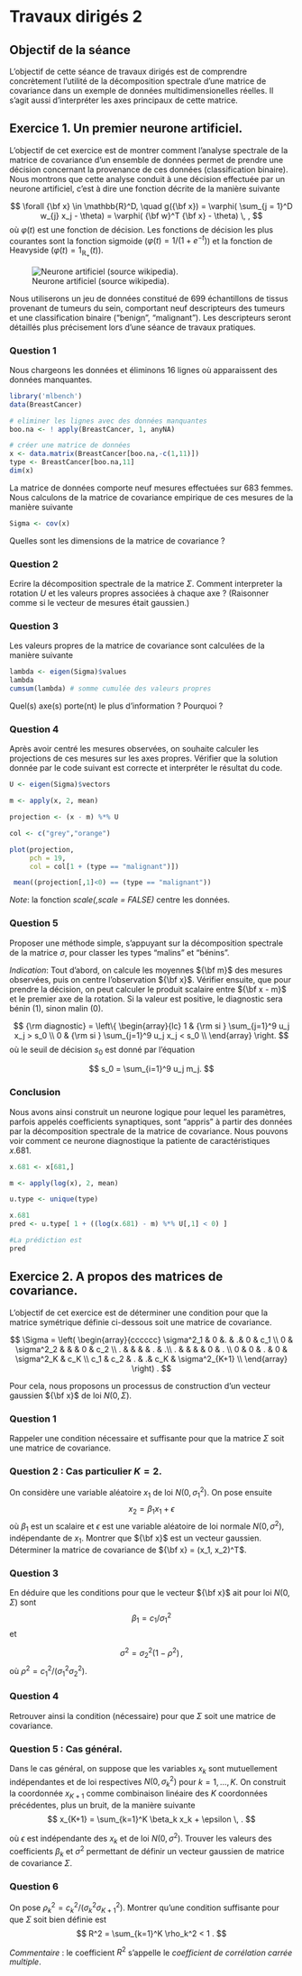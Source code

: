 # Travaux dirigés 2


## Objectif de la séance

L'objectif de cette séance de travaux dirigés est de comprendre concrètement l'utilité de la décomposition spectrale d'une matrice de covariance dans un exemple de données multidimensionelles réelles. Il s'agit aussi d'interpréter les axes principaux de cette matrice.

## Exercice 1. Un premier neurone artificiel.

L'objectif de cet exercice est de montrer comment l'analyse spectrale de la matrice de covariance d'un ensemble de données permet de prendre une décision concernant la provenance de ces données (classification binaire). Nous montrons que cette analyse conduit à une décision effectuée par un neurone artificiel, c'est à dire une fonction décrite de la manière suivante 

$$
\forall {\bf x} \in \mathbb{R}^D, \quad g({\bf x}) = \varphi( \sum_{j = 1}^D w_{j} x_j - \theta) = \varphi( {\bf w}^T {\bf x} - \theta) \, ,
$$
où $\varphi(t)$ est une fonction de décision. Les fonctions de décision les plus courantes sont la fonction sigmoide ($\varphi(t) = 1/(1 + e^{-t})$) et la fonction de Heavyside ($\varphi(t) = 1_{\mathbb{R}_+}(t)$). 

![Neurone artificiel (source wikipedia).](./figures/ArtificialNeuronModel.png)



Nous utiliserons un jeu de données constitué de 699 échantillons de tissus provenant de tumeurs du sein, comportant neuf descripteurs des tumeurs et une classification binaire ("benign", "malignant"). Les descripteurs seront détaillés plus précisement lors d'une séance de travaux pratiques. 


### Question 1

Nous chargeons les données et éliminons 16 lignes où apparaissent des données manquantes.

```r
library('mlbench')
data(BreastCancer)

# eliminer les lignes avec des données manquantes
boo.na <- ! apply(BreastCancer, 1, anyNA)

# créer une matrice de données
x <- data.matrix(BreastCancer[boo.na,-c(1,11)])
type <- BreastCancer[boo.na,11]
dim(x)
```


La matrice de données comporte neuf mesures effectuées sur 683 femmes. Nous calculons de la matrice de covariance empirique de ces mesures de la manière suivante 

```r
Sigma <- cov(x)
```

Quelles sont les dimensions de la matrice de covariance ?

### Question 2

Ecrire la décomposition spectrale de la matrice $\Sigma$. Comment interpreter la rotation $U$ et les valeurs propres associées à chaque axe ? (Raisonner comme si le vecteur de mesures était gaussien.)

### Question 3

Les valeurs propres de la matrice de covariance sont calculées de la manière suivante

```r
lambda <- eigen(Sigma)$values
lambda
cumsum(lambda) # somme cumulée des valeurs propres
```

Quel(s) axe(s) porte(nt) le plus d'information ? Pourquoi ?


### Question 4

Après avoir centré les mesures observées, on souhaite calculer les projections de ces mesures sur les axes propres. Vérifier que la solution donnée par le code suivant est correcte et interpréter le résultat du code.


```r
U <- eigen(Sigma)$vectors

m <- apply(x, 2, mean)

projection <- (x - m) %*% U

col <- c("grey","orange")

plot(projection, 
     pch = 19, 
     col = col[1 + (type == "malignant")])

 mean((projection[,1]<0) == (type == "malignant"))
```

_Note_: la fonction _scale(,scale = FALSE)_ centre les données. 




### Question 5

Proposer une méthode simple, s'appuyant sur la décomposition spectrale de la matrice $\sigma$, pour classer les types "malins" et "bénins".

_Indication_: Tout d'abord, on calcule les moyennes ${\bf m}$ des mesures observées, puis on centre l'observation ${\bf x}$. Vérifier ensuite, que pour prendre la décision, on peut calculer le produit scalaire entre ${\bf x - m}$ et le premier axe de la rotation. Si la valeur est positive, le diagnostic sera bénin (1), sinon malin (0).

$$
{\rm diagnostic} = \left\{
\begin{array}{lc}
1 & {\rm si  }  \sum_{j=1}^9 u_j x_j > s_0 \\
0 & {\rm si  } \sum_{j=1}^9 u_j x_j < s_0 \\
\end{array}
\right.
$$
où le seuil de décision $s_0$ est donné par l'équation 

$$
s_0 = \sum_{i=1}^9 u_j m_j.
$$

### Conclusion

Nous avons ainsi construit un neurone logique pour lequel les paramètres, parfois appelés coefficients synaptiques, sont "appris" à partir des données par la décomposition spectrale de la matrice de covariance. Nous pouvons voir comment ce neurone diagnostique la patiente de caractéristiques $x.681$. 

```r
x.681 <- x[681,]

m <- apply(log(x), 2, mean)

u.type <- unique(type)

x.681
pred <- u.type[ 1 + ((log(x.681) - m) %*% U[,1] < 0) ]

#La prédiction est 
pred
```



## Exercice 2. A propos des matrices de covariance.

L'objectif de cet exercice est de déterminer une condition pour que la matrice symétrique définie ci-dessous soit une matrice de covariance. 

$$
\Sigma = \left( \begin{array}{cccccc} \sigma^2_1 & 0 &. & .& 0 & c_1 \\
0 & \sigma^2_2 &  & & 0 & c_2 \\
. & &  & & . &  .\\
. & &  & &  0 &  . \\
0  & 0 & . & 0 & \sigma^2_K  & c_K \\
c_1  & c_2 & .  & .& c_K  & \sigma^2_{K+1} \\
\end{array} \right) .
$$

Pour cela, nous proposons un processus de construction d'un vecteur gaussien ${\bf x}$ de loi $N(0, \Sigma)$.

### Question 1

Rappeler une condition nécessaire et suffisante pour que la matrice $\Sigma$ soit une matrice de covariance.

### Question 2 : Cas particulier $K = 2$. 

On considère une variable aléatoire $x_1$ de loi $N(0, \sigma^2_1)$. On pose ensuite  
$$
x_2 = \beta_1 x_1 + \epsilon
$$
où $\beta_1$ est un scalaire et $\epsilon$ est une variable aléatoire de loi normale $N(0, \sigma^2)$, indépendante de $x_1$. Montrer que ${\bf x}$ est un vecteur gaussien. 
Déterminer la matrice de covariance de ${\bf x} = (x_1, x_2)^T$.

### Question 3 
 En déduire que les conditions pour que  le vecteur ${\bf x}$ ait pour loi $N(0, \Sigma)$ sont 
$$
\beta_1 = c_1/\sigma_1^2
$$ 
et 

$$
\sigma^2 = \sigma_2^2 (1 - \rho^2) \, , 
$$
où $\rho^2 = c_1^2/(\sigma_1^2\sigma_2^2)$.

### Question 4 

Retrouver ainsi la condition (nécessaire) pour que $\Sigma$ soit une matrice de covariance.

### Question 5 : Cas général.

Dans le cas général, on suppose que les variables $x_k$ sont mutuellement indépendantes et de loi respectives $N(0, \sigma^2_k)$ pour $k  = 1, \dots, K$. On construit la coordonnée $x_{K+1}$ comme combinaison linéaire des $K$ coordonnées précédentes, plus un bruit, de la manière suivante
$$
x_{K+1} = \sum_{k=1}^K \beta_k x_k + \epsilon \, .
$$

où $\epsilon$ est indépendante des $x_k$ et de loi $N(0, \sigma^2)$. Trouver les valeurs des coefficients $\beta_k$ et $\sigma^2$ permettant de définir un vecteur gaussien de matrice de covariance $\Sigma$.


### Question 6

On pose $\rho_k^2 = c_k^2/(\sigma_k^2\sigma_{K+1}^2)$. Montrer qu'une condition suffisante pour que $\Sigma$ soit bien définie est 
$$
R^2 = \sum_{k=1}^K \rho_k^2 < 1 .
$$

_Commentaire_ : le coefficient $R^2$ s'appelle le _coefficient de corrélation carrée multiple_. 




